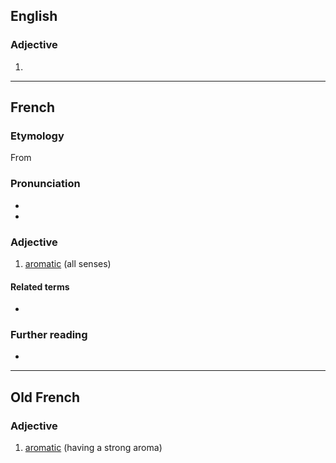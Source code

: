 ==English==

===Adjective===
{{en-adj}}

# {{obsolete form of|en|aromatic}}

----

==French==
===Etymology===
From {{inh|fr|fro|aromatique}}
===Pronunciation===
* {{fr-IPA}}
* {{audio|fr|Fr-aromatique.ogg|aromatique}}

===Adjective===
{{fr-adj}}

# [[aromatic]] (all senses)

====Related terms====
* {{l|fr|aromatisé}}

===Further reading===
* {{R:TLFi}}

----

==Old French==

===Adjective===
{{fro-adj|mf}}

# [[aromatic]] (having a strong aroma)